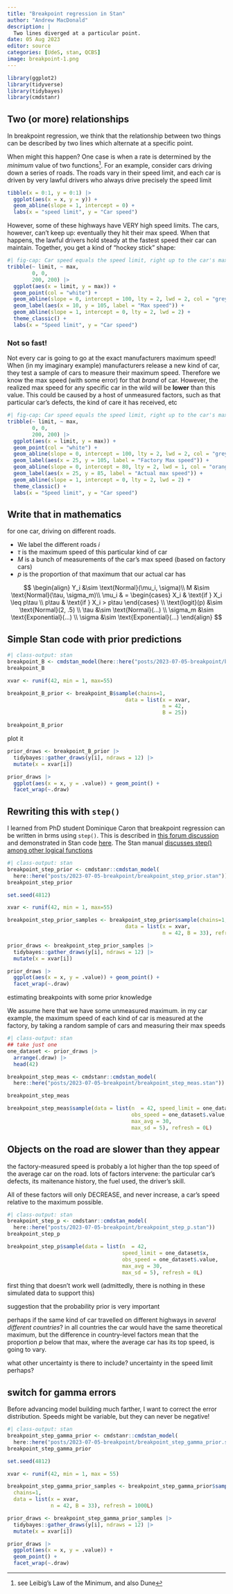 ```yaml
---
title: "Breakpoint regression in Stan"
author: "Andrew MacDonald"
description: |
  Two lines diverged at a particular point.
date: 05 Aug 2023
editor: source
categories: [UdeS, stan, QCBS]
image: breakpoint-1.png
---
```


```r
library(ggplot2)
library(tidyverse)
library(tidybayes)
library(cmdstanr)
```

##  Two (or more) relationships

In breakpoint regression, we think that the relationship between two things can be described by two lines which alternate at a specific point. 

When might this happen? One case is when a rate is determined by the _minimum_ value of two functions^[see Leibig's Law of the Minimum, and also Dune]. For an example, consider cars driving down a series of roads. The roads vary in their speed limit, and each car is driven by very lawful drivers who always drive precisely the speed limit

```r

tibble(x = 0:1, y = 0:1) |> 
  ggplot(aes(x = x, y = y)) + 
  geom_abline(slope = 1, intercept = 0) + 
  labs(x = "speed limit", y = "Car speed")
```

However, some of these highways have VERY high speed limits. The cars, however, can't keep up: eventually they hit their max speed. When that happens, the lawful drivers hold steady at the fastest speed their car can maintain. Together, you get a kind of "hockey stick" shape:

```r
#| fig-cap: Car speed equals the speed limit, right up to the car's maximum velocity. Then, it doesn't matter how high the limit is, the car has to stay at maximum speed. 
tribble(~ limit, ~ max,
        0, 0,
        200, 200) |> 
  ggplot(aes(x = limit, y = max)) + 
  geom_point(col = "white") + 
  geom_abline(slope = 0, intercept = 100, lty = 2, lwd = 2, col = "grey") + 
  geom_label(aes(x = 10, y = 105, label = "Max speed")) + 
  geom_abline(slope = 1, intercept = 0, lty = 2, lwd = 2) + 
  theme_classic() + 
  labs(x = "Speed limit", y = "Car speed")
```


### Not so fast! 

Not every car is going to go at the exact manufacturers maximum speed! When (in my imaginary example) manufacturers release a new kind of car, they test a sample of cars to measure their maximum speed. Therefore we know the max speed (with some error) for that _brand_ of car. However, the realized max speed for any specific car in the wild will be **lower** than this value. This could be caused by a host of unmeasured factors, such as that particular car's defects, the kind of care it has received, etc

```r
#| fig-cap: Car speed equals the speed limit, right up to the car's maximum velocity -- decreased a little bit by particularities of this specific car.
tribble(~ limit, ~ max,
        0, 0,
        200, 200) |> 
  ggplot(aes(x = limit, y = max)) + 
  geom_point(col = "white") + 
  geom_abline(slope = 0, intercept = 100, lty = 2, lwd = 2, col = "grey") + 
  geom_label(aes(x = 25, y = 105, label = "Factory Max speed")) + 
  geom_abline(slope = 0, intercept = 80, lty = 2, lwd = 1, col = "orange") + 
  geom_label(aes(x = 25, y = 85, label = "Actual max speed")) + 
  geom_abline(slope = 1, intercept = 0, lty = 2, lwd = 2) + 
  theme_classic() + 
  labs(x = "Speed limit", y = "Car speed")
```


## Write that in mathematics

for one car, driving on different roads. 

* We label the different roads $i$
* $\tau$ is the maximum speed of this particular kind of car
* $M$ is a bunch of measurements of the car's max speed (based on factory cars)
* $p$ is the proportion of that maximum that our actual car has

$$
\begin{align}
Y_i &\sim \text{Normal}(\mu_i, \sigma)\\
M &\sim \text{Normal}(\tau, \sigma_m)\\
\mu_i & = \begin{cases}
    X_i & \text{if } X_i \leq p\tau \\
    p\tau & \text{if } X_i > p\tau
\end{cases} \\
\text{logit}(p) &\sim \text{Normal}(2, .5) \\
\tau &\sim \text{Normal}(...) \\ 
\sigma_m &\sim \text{Exponential}(...) \\ 
\sigma &\sim \text{Exponential}(...)
\end{align}
$$

## Simple Stan code with prior predictions


```r
#| class-output: stan
breakpoint_B <- cmdstan_model(here::here("posts/2023-07-05-breakpoint/breakpoint_B.stan"))
breakpoint_B
```

```r

xvar <- runif(42, min = 1, max=55)

breakpoint_B_prior <- breakpoint_B$sample(chains=1,
                                      data = list(x = xvar,
                                                  n = 42,
                                                  B = 25))

breakpoint_B_prior

```

plot it

```r
prior_draws <- breakpoint_B_prior |> 
  tidybayes::gather_draws(y[i], ndraws = 12) |> 
  mutate(x = xvar[i])

prior_draws |> 
  ggplot(aes(x = x, y = .value)) + geom_point() + 
  facet_wrap(~.draw)
```

<!-- ## extending it -->

<!-- I want to play with reparameterizing the model using a proportion.  -->
<!-- This represents the location of the breakpoint: somewhere between 0 and the maximum of the x axis. -->

<!-- ```{r} -->
<!-- breakpoint <- cmdstanr::cmdstan_model( -->
<!--   here::here("posts/2023-07-05-breakpoint/breakpoint.stan")) -->

<!-- set.seed(4812) -->

<!-- xvar <- runif(42, min = 1, max=55) -->

<!-- breakpoint_prior <- breakpoint$sample(chains=1, -->
<!--                                       data = list(x = xvar, -->
<!--                                                   n = 42)) -->

<!-- ``` -->


<!-- ```{r} -->
<!-- prior_draws <- breakpoint_prior |>  -->
<!--   tidybayes::gather_draws(y[i], ndraws = 12) |>  -->
<!--   mutate(x = xvar[i]) -->

<!-- prior_draws |>  -->
<!--   ggplot(aes(x = x, y = .value)) + geom_point() +  -->
<!--   facet_wrap(~.draw) -->
<!-- ``` -->



## Rewriting this with `step()`

I learned from PhD student Dominique Caron that breakpoint regression can be written in brms using `step()`. 
This is described in [this forum discussion](https://discourse.mc-stan.org/t/piecewise-linear-mixed-models-with-a-random-change-point/5306/4) and demonstrated in Stan code [here](https://gist.github.com/mbjoseph/25d649e46602a419f9765638d5a2bfbc).
The Stan manual [discusses step() among other logical functions](https://mc-stan.org/docs/functions-reference/logical-functions.html#logical-functions-1)


```r
#| class-output: stan
breakpoint_step_prior <- cmdstanr::cmdstan_model(
  here::here("posts/2023-07-05-breakpoint/breakpoint_step_prior.stan"))
breakpoint_step_prior
```

```r
set.seed(4812)

xvar <- runif(42, min = 1, max=55)

breakpoint_step_prior_samples <- breakpoint_step_prior$sample(chains=1,
                                      data = list(x = xvar,
                                                  n = 42, B = 33), refresh = 0L)

prior_draws <- breakpoint_step_prior_samples |> 
  tidybayes::gather_draws(y[i], ndraws = 12) |> 
  mutate(x = xvar[i])

prior_draws |> 
  ggplot(aes(x = x, y = .value)) + geom_point() + 
  facet_wrap(~.draw)
```


estimating breakpoints with some prior knowledge

We assume here that we have some unmeasured maximum. 
in my car example, the maximum speed of each kind of car is measured at the factory, by taking a random sample of cars and measuring their max speeds

```r
#| class-output: stan
## take just one 
one_dataset <- prior_draws |> 
  arrange(.draw) |> 
  head(42)

breakpoint_step_meas <- cmdstanr::cmdstan_model(
  here::here("posts/2023-07-05-breakpoint/breakpoint_step_meas.stan"))

breakpoint_step_meas
```

```r
breakpoint_step_meas$sample(data = list(n  = 42, speed_limit = one_dataset$x, 
                                        obs_speed = one_dataset$.value,
                                        max_avg = 30,
                                        max_sd = 5), refresh = 0L)

```

## Objects on the road are slower than they appear

the factory-measured speed is probably a lot higher than the top speed of the average car on the road. 
lots of factors intervene: the particular car's defects, its maitenance history, the fuel used, the driver's skill. 

All of these factors will only DECREASE, and never increase, a car's speed relative to the maximum possible. 

```r
#| class-output: stan
breakpoint_step_p <- cmdstanr::cmdstan_model(
  here::here("posts/2023-07-05-breakpoint/breakpoint_step_p.stan"))
breakpoint_step_p
```

```r
breakpoint_step_p$sample(data = list(n  = 42, 
                                     speed_limit = one_dataset$x, 
                                     obs_speed = one_dataset$.value,
                                     max_avg = 30,
                                     max_sd = 5), refresh = 0L)
```

first thing that doesn't work well (admittedly, there is nothing in these simulated data to support this)

suggestion that the probability prior is very important

perhaps if the same kind of car travelled on different highways in _several different countries_? in all countries the car would have the same theoretical maximum, but the difference in country-level factors mean that the proportion $p$ below that max, where the average car has its top speed, is going to vary.

what other uncertainty is there to include? uncertainty in the speed limit perhaps? 

## switch for gamma errors

Before advancing model building much farther, I want to correct the error distribution. Speeds might be variable, but they can never be negative!

```r
#| class-output: stan
breakpoint_step_gamma_prior <- cmdstanr::cmdstan_model(
  here::here("posts/2023-07-05-breakpoint/breakpoint_step_gamma_prior.stan"))
breakpoint_step_gamma_prior
```

```r
set.seed(4812)

xvar <- runif(42, min = 1, max = 55)

breakpoint_step_gamma_prior_samples <- breakpoint_step_gamma_prior$sample(
  chains=1,
  data = list(x = xvar,
              n = 42, B = 33), refresh = 1000L)

prior_draws <- breakpoint_step_gamma_prior_samples |> 
  tidybayes::gather_draws(y[i], ndraws = 12) |> 
  mutate(x = xvar[i])

prior_draws |> 
  ggplot(aes(x = x, y = .value)) + 
  geom_point() + 
  facet_wrap(~.draw)
```




